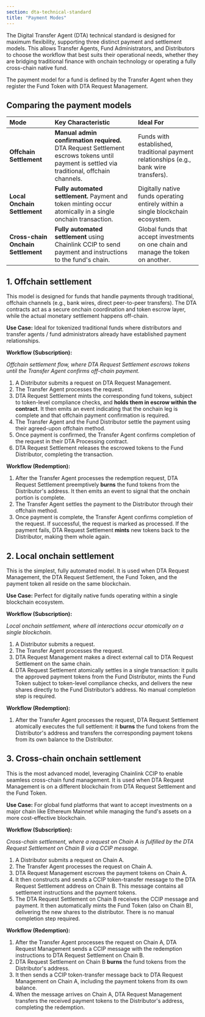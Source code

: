 ```yaml
---
section: dta-technical-standard
title: "Payment Modes"
---
```



<Dta section="dtaNotes" />

The Digital Transfer Agent (DTA) technical standard is designed for maximum flexibility, supporting three distinct payment and settlement models. This allows Transfer Agents, Fund Administrators, and Distributors to choose the workflow that best suits their operational needs, whether they are bridging traditional finance with onchain technology or operating a fully cross-chain native fund.

The payment model for a fund is defined by the Transfer Agent when they register the Fund Token with DTA Request Management.

## Comparing the payment models

| Mode                               | Key Characteristic                                                                                                                         | Ideal For                                                                              |
| :--------------------------------- | :----------------------------------------------------------------------------------------------------------------------------------------- | :------------------------------------------------------------------------------------- |
| **Offchain Settlement**            | **Manual admin confirmation required.** DTA Request Settlement escrows tokens until payment is settled via traditional, offchain channels. | Funds with established, traditional payment relationships (e.g., bank wire transfers). |
| **Local Onchain Settlement**       | **Fully automated settlement.** Payment and token minting occur atomically in a single onchain transaction.                                | Digitally native funds operating entirely within a single blockchain ecosystem.        |
| **Cross-chain Onchain Settlement** | **Fully automated settlement** using Chainlink CCIP to send payment and instructions to the fund's chain.                                  | Global funds that accept investments on one chain and manage the token on another.     |

## 1. Offchain settlement

This model is designed for funds that handle payments through traditional, offchain channels (e.g., bank wires, direct peer-to-peer transfers). The DTA contracts act as a secure onchain coordination and token escrow layer, while the actual monetary settlement happens off-chain.

**Use Case:** Ideal for tokenized traditional funds where distributors and transfer agents / fund administrators already have established payment relationships.

**Workflow (Subscription):**

<ClickToZoom
  src="/images/DTA/offchain-settlement.png"
  caption="Offchain settlement flow, where DTA Request Settlement escrows tokens until the Transfer Agent confirms off-chain payment."
/>

_Offchain settlement flow, where DTA Request Settlement escrows tokens until the Transfer Agent confirms off-chain payment._

1. A Distributor submits a request on DTA Request Management.
1. The Transfer Agent processes the request.
1. DTA Request Settlement mints the corresponding fund tokens, subject to token-level compliance checks, and **holds them in escrow within the contract**. It then emits an event indicating that the onchain leg is complete and that offchain payment confirmation is required.
1. The Transfer Agent and the Fund Distributor settle the payment using their agreed-upon offchain method.
1. Once payment is confirmed, the Transfer Agent confirms completion of the request in their DTA Processing contract.
1. DTA Request Settlement releases the escrowed tokens to the Fund Distributor, completing the transaction.

**Workflow (Redemption):**

1. After the Transfer Agent processes the redemption request, DTA Request Settlement preemptively **burns** the fund tokens from the Distributor's address. It then emits an event to signal that the onchain portion is complete.
1. The Transfer Agent settles the payment to the Distributor through their offchain method.
1. Once payment is complete, the Transfer Agent confirms completion of the request. If successful, the request is marked as processed. If the payment fails, DTA Request Settlement **mints** new tokens back to the Distributor, making them whole again.

## 2. Local onchain settlement

This is the simplest, fully automated model. It is used when DTA Request Management, the DTA Request Settlement, the Fund Token, and the payment token all reside on the same blockchain.

**Use Case:** Perfect for digitally native funds operating within a single blockchain ecosystem.

**Workflow (Subscription):**

<ClickToZoom
  src="/images/DTA/local-onchain-settlement.png"
  caption="Local onchain settlement, where all interactions occur atomically on a single blockchain."
/>

_Local onchain settlement, where all interactions occur atomically on a single blockchain._

1. A Distributor submits a request.
1. The Transfer Agent processes the request.
1. DTA Request Management makes a direct external call to DTA Request Settlement on the same chain.
1. DTA Request Settlement atomically settles in a single transaction: it pulls the approved payment tokens from the Fund Distributor, mints the Fund Token subject to token-level compliance checks, and delivers the new shares directly to the Fund Distributor’s address. No manual completion step is required.

**Workflow (Redemption):**

1. After the Transfer Agent processes the request, DTA Request Settlement atomically executes the full settlement: it **burns** the fund tokens from the Distributor's address and transfers the corresponding payment tokens from its own balance to the Distributor.

## 3. Cross-chain onchain settlement

This is the most advanced model, leveraging Chainlink CCIP to enable seamless cross-chain fund management. It is used when DTA Request Management is on a different blockchain from DTA Request Settlement and the Fund Token.

**Use Case:** For global fund platforms that want to accept investments on a major chain like Ethereum Mainnet while managing the fund's assets on a more cost-effective blockchain.

**Workflow (Subscription):**

<ClickToZoom
  src="/images/DTA/cross-chain-onchain-settlement.png"
  caption="Cross-chain settlement, where a request on Chain A is fulfilled by the DTA Request Settlement on Chain B via a CCIP message.."
/>

_Cross-chain settlement, where a request on Chain A is fulfilled by the DTA Request Settlement on Chain B via a CCIP message._

1. A Distributor submits a request on Chain A.
1. The Transfer Agent processes the request on Chain A.
1. DTA Request Management escrows the payment tokens on Chain A.
1. It then constructs and sends a CCIP token-transfer message to the DTA Request Settlement address on Chain B. This message contains all settlement instructions and the payment tokens.
1. The DTA Request Settlement on Chain B receives the CCIP message and payment. It then automatically mints the Fund Token (also on Chain B), delivering the new shares to the distributor. There is no manual completion step required.

**Workflow (Redemption):**

1. After the Transfer Agent processes the request on Chain A, DTA Request Management sends a CCIP message with the redemption instructions to DTA Request Settlement on Chain B.
1. DTA Request Settlement on Chain B **burns** the fund tokens from the Distributor's address.
1. It then sends a CCIP token-transfer message back to DTA Request Management on Chain A, including the payment tokens from its own balance.
1. When the message arrives on Chain A, DTA Request Management transfers the received payment tokens to the Distributor's address, completing the redemption.
